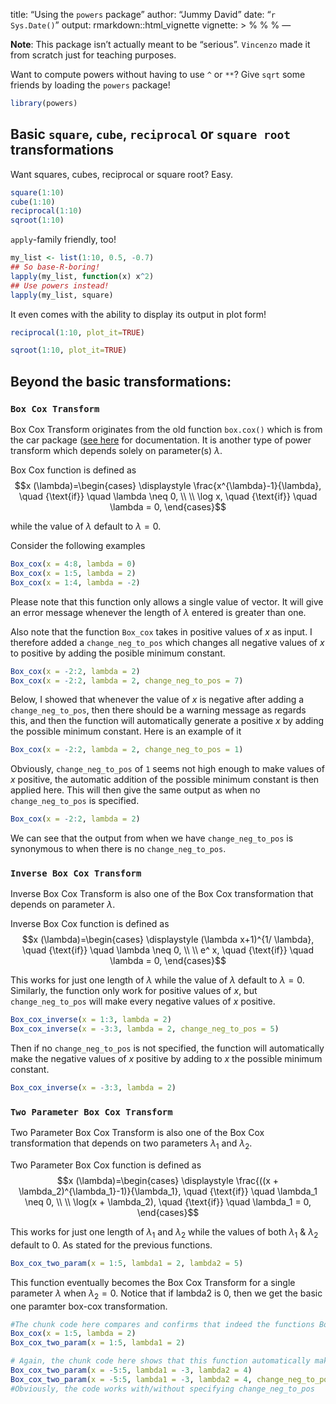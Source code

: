 title: "Using the `powers` package"
author: "Jummy David"
date: "`r Sys.Date()`"
output: rmarkdown::html_vignette
vignette: >
  %\VignetteIndexEntry{Using the `powers` package}
  %\VignetteEngine{knitr::rmarkdown}
  %\VignetteEncoding{UTF-8}
---

__Note__: This package isn't actually meant to be "serious". `Vincenzo` made it from scratch just for teaching purposes.

Want to compute powers without having to use `^` or `**`? Give `sqrt` some friends by loading the `powers` package! 

```r
library(powers)
```

## Basic `square`, `cube`, `reciprocal` or `square root` transformations

Want squares, cubes, reciprocal or square root? Easy.

```r
square(1:10)
cube(1:10)
reciprocal(1:10)
sqroot(1:10)
```

`apply`-family friendly, too!

```r
my_list <- list(1:10, 0.5, -0.7)
## So base-R-boring!
lapply(my_list, function(x) x^2)
## Use powers instead!
lapply(my_list, square)
```

It even comes with the ability to display its output in plot form!

```r
reciprocal(1:10, plot_it=TRUE)
```

```r
sqroot(1:10, plot_it=TRUE)
```


## Beyond the basic transformations:  

### `Box Cox Transform`

Box Cox Transform originates from the old function `box.cox()` which is from the car package ([see here ](https://www.statisticshowto.datasciencecentral.com/box-cox-transformation/) for documentation. It is another type of power transform which depends solely on parameter(s) $\lambda$. 

Box Cox function is defined as
$$x (\lambda)=\begin{cases}
               \displaystyle \frac{x^{\lambda}-1}{\lambda}, \quad {\text{if}} \quad \lambda \neq 0, \\ \\
               \log x, \quad {\text{if}} \quad \lambda = 0,
            \end{cases}$$

while the value of $\lambda$ default to $\lambda = 0$.

Consider the following examples

```r
Box_cox(x = 4:8, lambda = 0)
Box_cox(x = 1:5, lambda = 2)
Box_cox(x = 1:4, lambda = -2)
```

Please note that this function only allows a single value of vector. It will give an error message whenever the length of $\lambda$ entered is greater than one.

Also note that the function `Box_cox` takes in positive values of $x$ as input. I therefore added a `change_neg_to_pos` which changes all negative values of $x$ to positive by adding the posible minimum constant.

```r
Box_cox(x = -2:2, lambda = 2)
Box_cox(x = -2:2, lambda = 2, change_neg_to_pos = 7)
```

Below, I showed that whenever the value of $x$ is negative after adding a `change_neg_to_pos`, then there should be a warning message as regards this, and then the function will automatically generate a positive $x$ by adding the possible minimum constant. Here is an example of it

```r
Box_cox(x = -2:2, lambda = 2, change_neg_to_pos = 1)
```

Obviously, `change_neg_to_pos` of `1` seems not high enough to make values of $x$ positive, the automatic addition of the possible minimum constant is then applied here. This will then give the same output as when no `change_neg_to_pos` is specified.

```r
Box_cox(x = -2:2, lambda = 2)
```

We can see that the output from when we have `change_neg_to_pos` is synonymous to when there is no `change_neg_to_pos`.


### `Inverse Box Cox Transform`

Inverse Box Cox Transform is also one of the  Box Cox transformation that depends on parameter $\lambda$.

Inverse Box Cox function is defined as
$$x (\lambda)=\begin{cases}
               \displaystyle (\lambda x+1)^{1/ \lambda}, \quad {\text{if}} \quad \lambda \neq 0, \\ \\
              e^ x, \quad {\text{if}} \quad \lambda = 0,
            \end{cases}$$

This works for just one length of $\lambda$ while the value of $\lambda$ default to $\lambda = 0$. Similarly, the function only work for positive values of $x$, but `change_neg_to_pos` will make every negative values of $x$ positive.

```r
Box_cox_inverse(x = 1:3, lambda = 2)
Box_cox_inverse(x = -3:3, lambda = 2, change_neg_to_pos = 5)
```

Then if no `change_neg_to_pos` is not specified, the function will automatically make the negative values of $x$ positive by adding to $x$ the possible minimum constant.

```r
Box_cox_inverse(x = -3:3, lambda = 2)
```


### `Two Parameter Box Cox Transform`

Two Parameter Box Cox Transform is also one of the  Box Cox transformation that depends on two parameters $\lambda_1$ and $\lambda_2$.

Two Parameter Box Cox function is defined as
$$x (\lambda)=\begin{cases}
               \displaystyle \frac{((x + \lambda_2)^{\lambda_1}-1)}{\lambda_1}, \quad {\text{if}} \quad \lambda_1 \neq 0, \\ \\
              \log(x + \lambda_2), \quad {\text{if}} \quad \lambda_1 = 0,
            \end{cases}$$

This works for just one length of $\lambda_1$ and $\lambda_2$ while the values of both $\lambda_1$ $\&$ $\lambda_2$ default to $0$. As stated for the previous functions.

```r
Box_cox_two_param(x = 1:5, lambda1 = 2, lambda2 = 5)
```

This function eventually becomes the Box Cox Transform for a single parameter $\lambda$ when $\lambda_2=0$.
Notice that if lambda2 is $0$, then we get the basic one paramter box-cox transformation. 

```r
#The chunk code here compares and confirms that indeed the functions Box_cox() and Box_cox_two_param() are the same for lambda_2=0 (default value).
Box_cox(x = 1:5, lambda = 2)
Box_cox_two_param(x = 1:5, lambda1 = 2)
```

```r
# Again, the chunk code here shows that this function automatically make $x$ positive with or without specifying a change_neg_to_pos.
Box_cox_two_param(x = -5:5, lambda1 = -3, lambda2 = 4)
Box_cox_two_param(x = -5:5, lambda1 = -3, lambda2 = 4, change_neg_to_pos = 6)
#Obviously, the code works with/without specifying change_neg_to_pos
```
